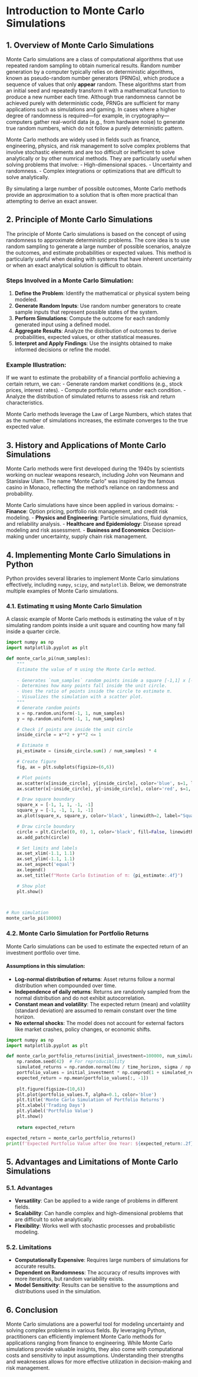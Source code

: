 

# Introduction to Monte Carlo Simulations

## 1. Overview of Monte Carlo Simulations

Monte Carlo simulations are a class of computational algorithms that use repeated random sampling to obtain numerical results. Random number generation by a computer typically relies on deterministic algorithms, known as pseudo-random number generators (PRNGs), which produce a sequence of values that only **appear** random. These algorithms start from an initial seed and repeatedly transform it with a mathematical function to produce a new number each time. Although true randomness cannot be achieved purely with deterministic code, PRNGs are sufficient for many applications such as simulations and gaming. In cases where a higher degree of randomness is required—for example, in cryptography—computers gather real-world data (e.g., from hardware noise) to generate true random numbers, which do not follow a purely deterministic pattern.

Monte Carlo methods are widely used in fields such as finance, engineering, physics, and risk management to  solve complex problems that involve stochastic elements and are too difficult or inefficient to solve analytically or by other numrical methods.  They are particularly useful when solving problems that involve:
- High-dimensional spaces.
- Uncertainty and randomness.
- Complex integrations or optimizations that are difficult to solve analytically.

By simulating a large number of possible outcomes, Monte Carlo methods provide an approximation to a solution that is often more practical than attempting to derive an exact answer.

## 2. Principle of Monte Carlo Simulations

The principle of Monte Carlo simulations is based on the concept of using randomness to approximate deterministic problems. The core idea is to use random sampling to generate a large number of possible scenarios, analyze the outcomes, and estimate probabilities or expected values. This method is particularly useful when dealing with systems that have inherent uncertainty or when an exact analytical solution is difficult to obtain.

### Steps Involved in a Monte Carlo Simulation:

1. **Define the Problem**: Identify the mathematical or physical system being modeled.
2. **Generate Random Inputs**: Use random number generators to create sample inputs that represent possible states of the system.
3. **Perform Simulations**: Compute the outcome for each randomly generated input using a defined model.
4. **Aggregate Results**: Analyze the distribution of outcomes to derive probabilities, expected values, or other statistical measures.
5. **Interpret and Apply Findings**: Use the insights obtained to make informed decisions or refine the model.

### Example Illustration:
If we want to estimate the probability of a financial portfolio achieving a certain return, we can:
- Generate random market conditions (e.g., stock prices, interest rates).
- Compute portfolio returns under each condition.
- Analyze the distribution of simulated returns to assess risk and return characteristics.

Monte Carlo methods leverage the Law of Large Numbers, which states that as the number of simulations increases, the estimate converges to the true expected value.

## 3. History and Applications of Monte Carlo Simulations

Monte Carlo methods were first developed during the 1940s by scientists working on nuclear weapons research, including John von Neumann and Stanislaw Ulam. The name "Monte Carlo" was inspired by the famous casino in Monaco, reflecting the method's reliance on randomness and probability.

Monte Carlo simulations have since been applied in various domains:
- **Finance**: Option pricing, portfolio risk management, and credit risk modeling.
- **Physics and Engineering**: Particle simulations, fluid dynamics, and reliability analysis.
- **Healthcare and Epidemiology**: Disease spread modeling and risk assessment.
- **Business and Economics**: Decision-making under uncertainty, supply chain risk management.

## 4. Implementing Monte Carlo Simulations in Python

Python provides several libraries to implement Monte Carlo simulations effectively, including `numpy`, `scipy`, and `matplotlib`. Below, we demonstrate multiple examples of Monte Carlo simulations.

### 4.1. Estimating π using Monte Carlo Simulation

A classic example of Monte Carlo methods is estimating the value of π by simulating random points inside a unit square and counting how many fall inside a quarter circle.

```python
import numpy as np
import matplotlib.pyplot as plt

def monte_carlo_pi(num_samples):
    """
    Estimate the value of π using the Monte Carlo method.
    
    - Generates `num_samples` random points inside a square [-1,1] x [-1,1].
    - Determines how many points fall inside the unit circle.
    - Uses the ratio of points inside the circle to estimate π.
    - Visualizes the simulation with a scatter plot.
    """
    # Generate random points
    x = np.random.uniform(-1, 1, num_samples)
    y = np.random.uniform(-1, 1, num_samples)

    # Check if points are inside the unit circle
    inside_circle = x**2 + y**2 <= 1

    # Estimate π
    pi_estimate = (inside_circle.sum() / num_samples) * 4

    # Create figure
    fig, ax = plt.subplots(figsize=(6,6))

    # Plot points
    ax.scatter(x[inside_circle], y[inside_circle], color='blue', s=1, label="Inside Circle")
    ax.scatter(x[~inside_circle], y[~inside_circle], color='red', s=1, label="Outside Circle")

    # Draw square boundary
    square_x = [-1, 1, 1, -1, -1]
    square_y = [-1, -1, 1, 1, -1]
    ax.plot(square_x, square_y, color='black', linewidth=2, label="Square Boundary")

    # Draw circle boundary
    circle = plt.Circle((0, 0), 1, color='black', fill=False, linewidth=2, label="Unit Circle")
    ax.add_patch(circle)

    # Set limits and labels
    ax.set_xlim(-1.1, 1.1)
    ax.set_ylim(-1.1, 1.1)
    ax.set_aspect('equal')
    ax.legend()
    ax.set_title(f"Monte Carlo Estimation of π: {pi_estimate:.4f}")

    # Show plot
    plt.show()

    

# Run simulation
monte_carlo_pi(10000)

```

### 4.2. Monte Carlo Simulation for Portfolio Returns

Monte Carlo simulations can be used to estimate the expected return of an investment portfolio over time.

#### Assumptions in this simulation:
- **Log-normal distribution of returns**: Asset returns follow a normal distribution when compounded over time.
- **Independence of daily returns**: Returns are randomly sampled from the normal distribution and do not exhibit autocorrelation.
- **Constant mean and volatility**: The expected return (mean) and volatility (standard deviation) are assumed to remain constant over the time horizon.
- **No external shocks**: The model does not account for external factors like market crashes, policy changes, or economic shifts.

```python
import numpy as np
import matplotlib.pyplot as plt

def monte_carlo_portfolio_returns(initial_investment=100000, num_simulations=10000, time_horizon=252, mu=0.07, sigma=0.2):
    np.random.seed(42)  # For reproducibility
    simulated_returns = np.random.normal(mu / time_horizon, sigma / np.sqrt(time_horizon), (num_simulations, time_horizon))
    portfolio_values = initial_investment * np.cumprod(1 + simulated_returns, axis=1)
    expected_return = np.mean(portfolio_values[:, -1])
    
    plt.figure(figsize=(10,6))
    plt.plot(portfolio_values.T, alpha=0.1, color='blue')
    plt.title('Monte Carlo Simulation of Portfolio Returns')
    plt.xlabel('Trading Days')
    plt.ylabel('Portfolio Value')
    plt.show()
    
    return expected_return

expected_return = monte_carlo_portfolio_returns()
print(f'Expected Portfolio Value after One Year: ${expected_return:.2f}')
```



## 5. Advantages and Limitations of Monte Carlo Simulations

### 5.1. Advantages
- **Versatility**: Can be applied to a wide range of problems in different fields.
- **Scalability**: Can handle complex and high-dimensional problems that are difficult to solve analytically.
- **Flexibility**: Works well with stochastic processes and probabilistic modeling.

### 5.2. Limitations
- **Computationally Expensive**: Requires large numbers of simulations for accurate results.
- **Dependent on Randomness**: The accuracy of results improves with more iterations, but random variability exists.
- **Model Sensitivity**: Results can be sensitive to the assumptions and distributions used in the simulation.

## 6. Conclusion

Monte Carlo simulations are a powerful tool for modeling uncertainty and solving complex problems in various fields. By leveraging Python, practitioners can efficiently implement Monte Carlo methods for applications ranging from finance to engineering. While Monte Carlo simulations provide valuable insights, they also come with computational costs and sensitivity to input assumptions. Understanding their strengths and weaknesses allows for more effective utilization in decision-making and risk management.

